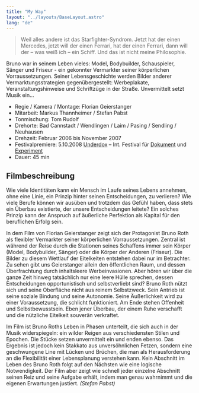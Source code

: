 ```yaml
---
title: "My Way"
layout: "../layouts/BaseLayout.astro"
lang: "de"
---
```



<Blockquote author="Bruno Roth">
  Weil alles andere ist das Starfighter-Syndrom. Jetzt hat der einen Mercedes,
  jetzt will der einen Ferrari, hat der einen Ferrari, dann will der – was weiß
  ich – ein Schiff. Und das ist nicht meine Philosophie.
</Blockquote>

Bruno war in seinem Leben vieles: Model, Bodybuilder, Schauspieler, Sänger und Friseur - ein gekonnter Vermarkter seiner körperlichen Vorraussetzungen. Seiner Lebensgeschichte werden Bilder anderer Vermarktungsstrategien gegenübergestellt: Werbeplakate, Veranstaltungshinweise und Schriftzüge in der Straße. Unvermittelt setzt Musik ein...

<Credits>

- Regie / Kamera / Montage: Florian Geierstanger
- Mitarbeit: Markus Thannheimer / Stefan Pabst
- Tonmischung: Tom Rudolf
- Drehorte: Bad Cannstadt / Wendlingen / Laim / Pasing / Sendling / Neuhausen
- Drehzeit: Februar 2006 bis November 2007
- Festivalpremiere: 5.10.2008 [Underdox](http://www.underdox-festival.de/) – Int. Festival für [Dokument](/assets/underdox3_katalogauszug.pdf) und [Experiment](/assets/underdox3_flyer.pdf)
- Dauer: 45 min

</Credits>

## Filmbeschreibung

Wie viele Identitäten kann ein Mensch im Laufe seines Lebens annehmen, ohne eine Linie, ein Prinzip hinter seinen Entscheidungen, zu verlieren? Wie viele Berufe können wir ausüben und trotzdem das Gefühl haben, dass stets ein Überbau existierte, der unsere Entscheidungen leitete? Ein solches Prinzip kann der Anspruch auf äußerliche Perfektion als Kapital für den beruflichen Erfolg sein.

In dem Film von Florian Geierstanger zeigt sich der Protagonist Bruno Roth als flexibler Vermarkter seiner körperlichen Vorraussetzungen. Zentral ist während der Reise durch die Stationen seines Schaffens immer sein Körper (Model, Bodybuilder, Sänger) oder die Körper der Anderen (Friseur). Die Bilder zu diesem Wettlauf der Eitelkeiten entstehen dabei nur im Betrachter. Zu sehen gibt uns Geierstanger allein den öffentlichen Raum, und dessen Überfrachtung durch inhaltsleere Werbeinvasionen. Aber hören wir über die ganze Zeit hinweg tatsächlich nur eine leere Hülle sprechen, dessen Entscheidungen opportunistisch und selbstverliebt sind? Bruno Roth nützt sich und seine Oberfläche nicht aus reinem Selbstzweck. Sein Antrieb ist seine soziale Bindung und seine Autonomie. Seine Äußerlichkeit wird zu einer Voraussetzung, die schlicht funktioniert. Am Ende stehen Offenheit und Selbstbewusstsein. Eben jener Überbau, der einem Ruhe verschafft und die nützliche Eitelkeit souverän verkraftet.

Im Film ist Bruno Roths Leben in Phasen unterteilt, die sich auch in der Musik widerspiegeln: ein wilder Reigen aus verschiedensten Stilen und Epochen. Die Stücke setzen unvermittelt ein und enden ebenso. Das Ergebnis ist jedoch kein Stakkato aus unversöhnlichen Fetzen, sondern eine geschwungene Line mit Lücken und Brüchen, die man als Herausforderung an die Flexibilität einer Lebensplanung verstehen kann. Kein Abschnitt im Leben des Bruno Roth folgt auf den Nächsten wie eine logische Notwendigkeit. Der Film aber zeigt wie schnell jeder einzelne Abschnitt seinen Reiz und seine Aufgabe erhält, indem man genau wahrnimmt und die eigenen Erwartungen justiert. _(Stefan Pabst)_
